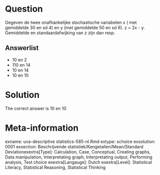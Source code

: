 Question
========

Gegeven de twee onafhankelijke stochastische variabelen x ( met gemiddelde 30 en sd 4) en y (met gemiddelde 50 en sd 6). z = 2x - y. Gemiddelde en standaardafwijking van z zijn dan resp. 

Answerlist
----------
* 10 en 2
* 110 en 14
* 10 en 14
* 10 en 10

Solution
========

The correct answer is  10 en 10 

Meta-information
================
exname: uva-descriptive statistics-585-nl.Rmd 
extype: schoice 
exsolution: 0001 
exsection: Beschrijvende statistiek/Kengetallen/Mean/Standard Deviationexextra[Type]: Calculation, Case, Conceptual, Creating graphs, Data manipulation, Interpretating graph, Interpretating output, Performing analysis, Test choice 
exextra[Langauge]: Dutch 
exextra[Level]: Statistical Literacy, Statistical Reasoning, Statistical Thinking 
